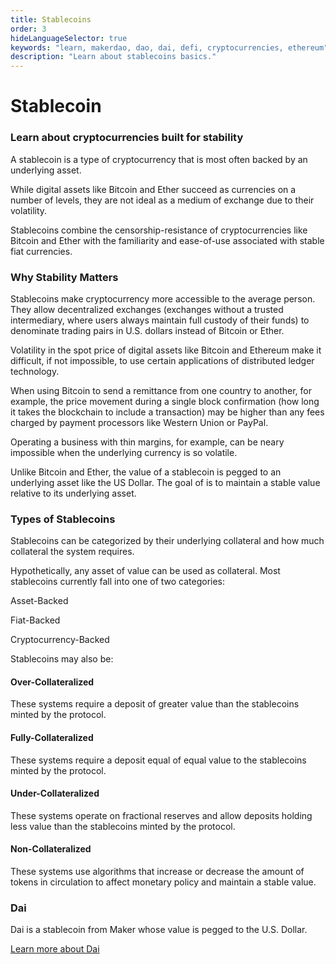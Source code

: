 ```yaml
---
title: Stablecoins
order: 3
hideLanguageSelector: true
keywords: "learn, makerdao, dao, dai, defi, cryptocurrencies, ethereum"
description: "Learn about stablecoins basics."
---
```


# Stablecoin

### Learn about cryptocurrencies built for stability

A stablecoin is a type of cryptocurrency that is most often backed by an underlying asset.

While digital assets like Bitcoin and Ether succeed as currencies on a number of levels, they are not ideal as a medium of exchange due to their volatility.

Stablecoins combine the censorship-resistance of cryptocurrencies like Bitcoin and Ether with the familiarity and ease-of-use associated with stable fiat currencies.

### Why Stability Matters

Stablecoins make cryptocurrency more accessible to the average person. They allow decentralized exchanges (exchanges without a trusted intermediary, where users always maintain full custody of their funds) to denominate trading pairs in U.S. dollars instead of Bitcoin or Ether.

Volatility in the spot price of digital assets like Bitcoin and Ethereum make it difficult, if not impossible, to use certain applications of distributed ledger technology.

When using Bitcoin to send a remittance from one country to another, for example, the price movement during a single block confirmation (how long it takes the blockchain to include a transaction) may be higher than any fees charged by payment processors like Western Union or PayPal. 

Operating a business with thin margins, for example, can be neary impossible when the underlying currency is so volatile.

Unlike Bitcoin and Ether, the value of a stablecoin is pegged to an underlying asset like the US Dollar. The goal of is to maintain a stable value relative to its underlying asset.

### Types of Stablecoins

Stablecoins can be categorized by their underlying collateral and how much collateral the system requires.

Hypothetically, any asset of value can be used as collateral. Most stablecoins currently fall into one of two categories:

<List>

Asset-Backed

Fiat-Backed

Cryptocurrency-Backed

</List>

Stablecoins may also be:

<List>

<Box>

#### Over-Collateralized 
These systems require a deposit of greater value than the stablecoins minted by the protocol.

</Box>

<Box>

#### Fully-Collateralized 
These systems require a deposit equal of equal value to the stablecoins minted by the protocol.

</Box>

<Box>

#### Under-Collateralized 
These systems operate on fractional reserves and allow deposits holding less value than the stablecoins minted by the protocol.

</Box>

<Box>

#### Non-Collateralized 
These systems use algorithms that increase or decrease the amount of tokens in circulation to affect monetary policy and maintain a stable value.

</Box>

</List>

### Dai

Dai is a stablecoin from Maker whose value is pegged to the U.S. Dollar.

<CTA>

<Link>

[Learn more about Dai](/learn/dai/index/)

</Link>

</CTA>